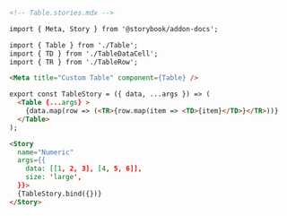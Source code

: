 ```md
<!-- Table.stories.mdx -->

import { Meta, Story } from '@storybook/addon-docs';

import { Table } from './Table';
import { TD } from './TableDataCell';
import { TR } from './TableRow';

<Meta title="Custom Table" component={Table} />

export const TableStory = ({ data, ...args }) => (
  <Table {...args} >
    {data.map(row => (<TR>{row.map(item => <TD>{item}</TD>}</TR>))}
  </Table>
);

<Story
  name="Numeric"
  args={{
    data: [[1, 2, 3], [4, 5, 6]],
    size: 'large',
  }}>
  {TableStory.bind({})}
</Story>
```